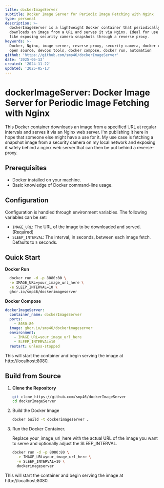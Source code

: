 ```yaml
---
title: dockerImageServer
subtitle: Docker Image Server for Periodic Image Fetching with Nginx
type: personal
description: >-
  dockerImageServer is a lightweight Docker container that periodically
  downloads an image from a URL and serves it via Nginx. Ideal for use cases
  like exposing security camera snapshots through a reverse proxy.
keywords: >-
  Docker, Nginx, image server, reverse proxy, security camera, docker container,
  open source, devops tools, docker compose, docker run, automation
github: 'https://github.com/smp46/dockerImageServer'
date: '2025-05-13'
created: '2024-11-22'
updated: '2025-05-13'
---
```


# dockerImageServer: Docker Image Server for Periodic Image Fetching with Nginx

This Docker container downloads an image from a specified URL at regular
intervals and serves it via an Nginx web server. I'm publishing it here in hope
that someone else might have a use for it. My use case is fetching a snapshot
image from a security camera on my local network and exposing it safely behind a
nginx web server that can then be put behind a reverse-proxy.

## Prerequisites

- Docker installed on your machine.
- Basic knowledge of Docker command-line usage.

## Configuration

Configuration is handled through environment variables. The following variables
can be set:

- `IMAGE_URL`: The URL of the image to be downloaded and served. (Required)
- `SLEEP_INTERVAL`: The interval, in seconds, between each image fetch. Defaults
  to `5` seconds.

## Quick Start

**Docker Run**

```bash
  docker run -d -p 8080:80 \
  -e IMAGE_URL=your_image_url_here \
  -e SLEEP_INTERVAL=10 \
  ghcr.io/smp46/dockerimageserver
```

**Docker Compose**

```yaml
dockerImageServer:
  container_name: dockerImageServer
  ports:
    - 8080:80
  image: ghcr.io/smp46/dockerimageserver
  environment:
    - IMAGE_URL=your_image_url_here
    - SLEEP_INTERVAL=10
  restart: unless-stopped
```

This will start the container and begin serving the image at
http://localhost:8080.

## Build from Source

1. **Clone the Repository**

   ```bash
   git clone https://github.com/smp46/dockerImageServer
   cd dockerImageServer

   ```

2. Build the Docker Image

   ```bash
   docker build -t dockerimageserver .

   ```

3. Run the Docker Container.

   Replace your_image_url_here with the actual URL of the image you want to
   serve and optionally adjust the SLEEP_INTERVAL.

   ```bash
   docker run -d -p 8080:80 \
     -e IMAGE_URL=your_image_url_here \
     -e SLEEP_INTERVAL=10 \
     dockerimageserver
   ```

This will start the container and begin serving the image at
http://localhost:8080.

